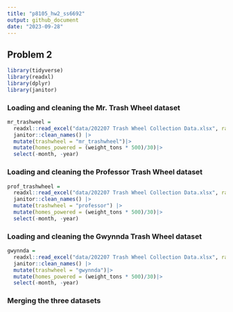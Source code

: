 ```yaml
---
title: "p8105_hw2_ss6692"
output: github_document
date: "2023-09-28"
---
```


## Problem 2

```r
library(tidyverse)
library(readxl)
library(dplyr)
library(janitor)
```

### Loading and cleaning the Mr. Trash Wheel dataset

```r
mr_trashweel = 
  readxl::read_excel("data/202207 Trash Wheel Collection Data.xlsx", range = "A2:N550", sheet = "Mr. Trash Wheel")|>
  janitor::clean_names() |>
  mutate(trashwheel = "mr_trashwheel")|>
  mutate(homes_powered = (weight_tons * 500)/30)|>
  select(-month, -year)
```

### Loading and cleaning the Professor Trash Wheel dataset

```r
prof_trashwheel = 
  readxl::read_excel("data/202207 Trash Wheel Collection Data.xlsx", range = "A2:M97", sheet = "Professor Trash Wheel")|>
  janitor::clean_names() |>
  mutate(trashwheel = "professor") |>
  mutate(homes_powered = (weight_tons * 500)/30)|>
  select(-month, -year)
```

### Loading and cleaning the Gwynnda Trash Wheel dataset

```r
gwynnda = 
  readxl::read_excel("data/202207 Trash Wheel Collection Data.xlsx", range = "A2:K110", sheet = "Gwynnda Trash Wheel")|>
  janitor::clean_names() |>
  mutate(trashwheel = "gwynnda")|>
  mutate(homes_powered = (weight_tons * 500)/30)|>
  select(-month, -year)
```

### Merging the three datasets


